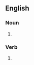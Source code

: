 ==English==

===Noun===
{{head|en|noun form}}

# {{plural of|acupuncture|lang=en}}

===Verb===
{{head|en|verb form}}

# {{en-third-person singular of|acupuncture}}